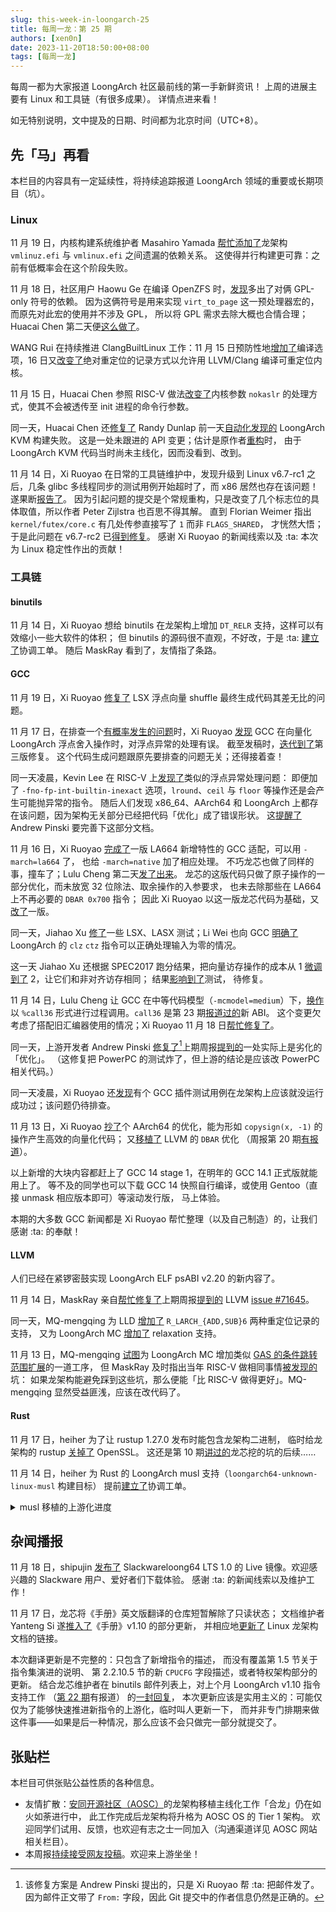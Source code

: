 ```yaml
---
slug: this-week-in-loongarch-25
title: 每周一龙：第 25 期
authors: [xen0n]
date: 2023-11-20T18:50:00+08:00
tags: [每周一龙]
---
```


每周一都为大家报道 LoongArch 社区最前线的第一手新鲜资讯！
上周的进展主要有 Linux 和工具链（有很多成果）。
详情点进来看！

<!-- truncate -->

如无特别说明，文中提及的日期、时间都为北京时间（UTC+8）。

## 先「马」再看

本栏目的内容具有一定延续性，将持续追踪报道 LoongArch 领域的重要或长期项目（坑）。

### Linux

11 月 19 日，内核构建系统维护者 Masahiro Yamada [帮忙添加了](https://lore.kernel.org/loongarch/20231119053448.2367725-1-masahiroy@kernel.org/)龙架构
`vmlinuz.efi` 与 `vmlinux.efi` 之间遗漏的依赖关系。
这使得并行构建更可靠：之前有低概率会在这个阶段失败。

11 月 18 日，社区用户 Haowu Ge 在编译 OpenZFS 时，[发现](https://github.com/chenhuacai/linux/issues/3)多出了对俩 GPL-only 符号的依赖。
因为这俩符号是用来实现 `virt_to_page` 这一预处理器宏的，而原先对此宏的使用并不涉及 GPL，
所以将 GPL 需求去除大概也合情合理；Huacai Chen 第二天便[这么做了](https://lore.kernel.org/loongarch/20231119023317.3359647-1-chenhuacai@loongson.cn/)。

WANG Rui 在持续推进 ClangBuiltLinux 工作：11 月 15 日预防性地[增加了](https://lore.kernel.org/loongarch/20231115132137.178523-1-wangrui@loongson.cn/)编译选项，16
日又[改变了](https://lore.kernel.org/loongarch/20231116130331.241395-1-wangrui@loongson.cn/)绝对重定位的记录方式以允许用
LLVM/Clang 编译可重定位内核。

11 月 15 日，Huacai Chen 参照 RISC-V 做法[改变了](https://lore.kernel.org/loongarch/20231115141530.2534778-1-chenhuacai@loongson.cn/)内核参数
`nokaslr` 的处理方式，使其不会被透传至 init 进程的命令行参数。

同一天，Huacai Chen 还[修复了](https://lore.kernel.org/loongarch/20231115090735.2404866-1-chenhuacai@loongson.cn/)
Randy Dunlap 前一天[自动化发现的](https://lore.kernel.org/loongarch/960bef74-ed09-4b6f-8ae8-b3effef6914f@infradead.org/)
LoongArch KVM 构建失败。
这是一处未跟进的 API 变更；估计是原作者[重构](https://lore.kernel.org/all/20231105163040.14904-4-pbonzini@redhat.com/)时，
由于 LoongArch KVM 代码当时尚未主线化，因而没看到、改到。

11 月 14 日，Xi Ruoyao 在日常的工具链维护中，发现升级到 Linux v6.7-rc1 之后，几条 glibc
多线程同步的测试用例开始超时了，而 x86 居然也存在该问题！
遂果断[报告了](https://lore.kernel.org/all/d69d50445284a5e0d98a64862877c1e6ec22a9a8.camel@xry111.site/T/#u)。
因为引起问题的提交是个常规重构，只是改变了几个标志位的具体取值，所以作者 Peter Zijlstra 也百思不得其解。
直到 Florian Weimer 指出 `kernel/futex/core.c` 有几处传参直接写了 `1` 而非 `FLAGS_SHARED`，
才恍然大悟；
于是此问题在 v6.7-rc2 已[得到修复](https://github.com/torvalds/linux/commit/c9bd1568d5462f4108417518ce1af7b924acfb6f)。
感谢 Xi Ruoyao 的新闻线索以及 :ta: 本次为 Linux 稳定性作出的贡献！


### 工具链

#### binutils

11 月 14 日，Xi Ruoyao 想给 binutils 在龙架构上增加 `DT_RELR` 支持，这样可以有效缩小一些大软件的体积；
但 binutils 的源码很不直观，不好改，于是
:ta: [建立了](https://github.com/loongson-community/discussions/issues/12)协调工单。
随后 MaskRay 看到了，友情指了条路。

#### GCC

11 月 19 日，Xi Ruoyao [修复了](https://gcc.gnu.org/pipermail/gcc-patches/2023-November/637239.html)
LSX 浮点向量 shuffle 最终生成代码其差无比的问题。

11 月 17 日，在排查一个[有概率发生的问题](https://github.com/loongson-community/discussions/issues/7)时，Xi Ruoyao
[发现](https://gcc.gnu.org/PR112578) GCC 在向量化 LoongArch 浮点舍入操作时，对浮点异常的处理有误。
截至发稿时，[迭代到了](https://gcc.gnu.org/pipermail/gcc-patches/2023-November/637316.html)第三版修复。
这个代码生成问题跟原先要排查的问题无关；还得接着查！

同一天凌晨，Kevin Lee 在 RISC-V 上[发现了](https://gcc.gnu.org/PR107723)类似的浮点异常处理问题：
即便加了 `-fno-fp-int-builtin-inexact` 选项，`lround`、`ceil` 与 `floor` 等操作还是会产生可能抛异常的指令。
随后人们发现 x86_64、AArch64 和 LoongArch 上都存在该问题，因为架构无关部分已经把代码「优化」成了错误形状。
这[提醒了](https://gcc.gnu.org/PR107723) Andrew Pinski 要完善下这部分文档。

11 月 16 日，Xi Ruoyao [完成了](https://gcc.gnu.org/pipermail/gcc-patches/2023-November/636795.html)一版
LA664 新增特性的 GCC 适配，可以用 `-march=la664` 了，
也给 `-march=native` 加了相应处理。
不巧龙芯也做了同样的事，撞车了；Lulu Cheng
第二天[发了出来](https://gcc.gnu.org/pipermail/gcc-patches/2023-November/636946.html)。
龙芯的这版代码只做了原子操作的一部分优化，而未放宽 32 位除法、取余操作的入参要求，
也未去除那些在 LA664 上不再必要的 `DBAR 0x700` 指令；
因此 Xi Ruoyao 以这一版龙芯代码为基础，又[改了](https://gcc.gnu.org/pipermail/gcc-patches/2023-November/637090.html)一版。


<Link id="CLZ_DEFINED_VALUE_AT_ZERO" />

同一天，Jiahao Xu [修了](https://gcc.gnu.org/pipermail/gcc-patches/2023-November/636792.html)一些
LSX、LASX 测试；Li Wei
也向 GCC [明确了](https://gcc.gnu.org/pipermail/gcc-patches/2023-November/636789.html)
LoongArch 的 `clz` `ctz` 指令可以正确处理输入为零的情况。

这一天 Jiahao Xu 还根据 SPEC2017 跑分结果，把向量访存操作的成本从 1
[微调到了](https://gcc.gnu.org/pipermail/gcc-patches/2023-November/637316.html)
2，让它们和非对齐访存相同；
结果[影响到了](https://gcc.gnu.org/pipermail/gcc-patches/2023-November/637155.html)测试，
待修复。

11 月 14 日，Lulu Cheng 让 GCC 在中等代码模型（`-mcmodel=medium`）下，[换作](https://gcc.gnu.org/pipermail/gcc-patches/2023-November/636443.html)以
`%call36` 形式进行过程调用。`call36` 是第 23 期[报道过的](./2023-11-06-this-week-in-loongarch-23.mdx#abi)新 ABI。
这个变更欠考虑了搭配旧汇编器使用的情况；Xi Ruoyao 11 月 18 日[帮忙修复了](https://gcc.gnu.org/pipermail/gcc-patches/2023-November/637153.html)。

同一天，上游开发者 Andrew Pinski [修复了](https://gcc.gnu.org/pipermail/gcc-patches/2023-November/636445.html)[^author-info-for-the-uninitiated]上期周报[提到的](./2023-11-13-this-week-in-loongarch-24.md#gcc)一处实际上是劣化的「优化」。
（这修复把 PowerPC 的测试炸了，但上游的结论是应该改 PowerPC 相关代码。）

[^author-info-for-the-uninitiated]: 该修复方案是 Andrew Pinski 提出的，只是 Xi Ruoyao 帮 :ta: 把邮件发了。因为邮件正文带了 `From:` 字段，因此 Git 提交中的作者信息仍然是正确的。

同一天凌晨，Xi Ruoyao 还[发现](https://gcc.gnu.org/PR112520)有个 GCC 插件测试用例在龙架构上应该就没运行成功过；该问题仍待排查。

11 月 13 日，Xi Ruoyao [抄了](https://gcc.gnu.org/pipermail/gcc-patches/2023-November/636379.html)个
AArch64 的优化，能为形如 `copysign(x, -1)` 的操作产生高效的向量化代码；
又[移植了](https://gcc.gnu.org/r14-5432) LLVM 的 `DBAR` 优化
（周报第 20 期[有报道](./2023-10-16-this-week-in-loongarch-20.mdx#llvm)）。

以上新增的大块内容都赶上了 GCC 14 stage 1，在明年的 GCC 14.1 正式版就能用上了。
等不及的同学也可以下载 GCC 14 快照自行编译，或使用 Gentoo（直接 unmask 相应版本即可）等滚动发行版，
马上体验。

本期的大多数 GCC 新闻都是 Xi Ruoyao 帮忙整理（以及自己制造）的，让我们感谢 :ta: 的奉献！

#### LLVM

人们已经在紧锣密鼓实现 LoongArch ELF psABI v2.20 的新内容了。

11 月 14 日，MaskRay 亲自[帮忙修复了](https://github.com/llvm/llvm-project/pull/72221)上期周报[提到的](./2023-11-13-this-week-in-loongarch-24.md#llvm)
LLVM [issue #71645](https://github.com/llvm/llvm-project/issues/71645)。

同一天，MQ-mengqing 为 LLD [增加了](https://github.com/llvm/llvm-project/pull/72190)
`R_LARCH_{ADD,SUB}6` 两种重定位记录的支持，
又为 LoongArch MC [增加了](https://github.com/llvm/llvm-project/pull/72191) relaxation 支持。

11 月 13 日，MQ-mengqing [试图](https://github.com/llvm/llvm-project/pull/72095)为
LoongArch MC 增加类似 [GAS 的条件跳转范围扩展](https://sourceware.org/git/gitweb.cgi?p=binutils-gdb.git;a=commitdiff;h=1fb3cdd87ec61715a5684925fb6d6a6cf53bb97c)的一道工序，
但 MaskRay 及时指出当年 RISC-V 做相同事情[被发现的](https://reviews.llvm.org/D108961)坑：
如果龙架构能避免踩到这些坑，那么便能「比 RISC-V 做得更好」。MQ-mengqing 显然受益匪浅，应该在改代码了。

#### Rust

11 月 17 日，heiher 为了让 rustup 1.27.0 发布时能包含龙架构二进制，
临时给龙架构的 rustup [关掉了](https://github.com/rust-lang/rustup/pull/3536) OpenSSL。
这还是第 10 期[讲过的](./2023-07-24-this-week-in-loongarch-10.mdx#openssl-asm-breakage)龙芯挖的坑的后续……

11 月 14 日，heiher 为 Rust 的 LoongArch musl 支持（`loongarch64-unknown-linux-musl` 构建目标）
提前[建立了](https://github.com/loongson-community/discussions/issues/13)协调工单。

<details>
<summary>musl 移植的上游化进度</summary>

目前龙芯推进的 musl LoongArch 支持补丁已经[翻新到了](https://www.openwall.com/lists/musl/2023/11/16/2)第 9 版，
但似乎每次更新都塞了一些代码审查评论之外的修改。
这使上游维护者[困惑](https://www.openwall.com/lists/musl/2023/11/17/3)：
本来上一版已经没问题了，结果又塞了新东西。

截至发稿时，看上去龙芯维护者[已经恢复了](https://www.openwall.com/lists/musl/2023/11/20/1)补丁第 8 版发出的现状——这回应该能合并了！
</details>

## 杂闻播报

11 月 18 日，shipujin [发布了](http://www.slackwarecn.cn/2023/11/18/Slackwareloong1.0live%E5%8F%91%E5%B8%83%EF%BC%81/)
Slackwareloong64 LTS 1.0 的 Live 镜像。欢迎感兴趣的 Slackware 用户、爱好者们下载体验。
感谢 :ta: 的新闻线索以及维护工作！

11 月 17 日，龙芯将《手册》英文版翻译的仓库短暂解除了只读状态；
文档维护者 Yanteng Si 遂[推入了](https://github.com/loongson/LoongArch-Documentation/commit/3f3989f658965404ee37633f1a430836124e9343)《手册》v1.10 的部分更新，
并相应地[更新了](https://lore.kernel.org/loongarch/CAAhV-H7-9JL1hf8_Hs3dirJ8aqgK4BGU1PANsXDDVkSHP_fe9A@mail.gmail.com/T/#t)
Linux 龙架构文档的链接。

本次翻译更新是不完整的：只包含了新增指令的描述，
而没有覆盖第 1.5 节关于指令集演进的说明、
第 2.2.10.5 节的新 `CPUCFG` 字段描述，或者特权架构部分的更新。
结合龙芯维护者在 binutils 邮件列表上，对上个月 LoongArch v1.10 指令支持工作
（[第 22 期](./2023-10-30-this-week-in-loongarch-22.md#binutils)有报道）
的[一封回复](https://sourceware.org/pipermail/binutils/2023-November/130594.html)，
本次更新应该是实用主义的：可能仅仅为了能够快速推进新指令的上游化，临时叫人更新一下，
而并非专门排期来做这件事——如果是后一种情况，那么应该不会只做完一部分就提交了。

## 张贴栏

本栏目可供张贴公益性质的各种信息。

* 友情扩散：[安同开源社区（AOSC）][aosc]的龙架构移植主线化工作「合龙」仍在如火如荼进行中，
  此工作完成后龙架构将升格为 AOSC OS 的 Tier 1 架构。
  欢迎同学们试用、反馈，也欢迎有志之士一同加入（沟通渠道详见 AOSC 网站相关栏目）。
* 本周报[持续接受网友投稿][call-for-submissions]。欢迎来上游坐坐！

[aosc]: https://aosc.io
[call-for-submissions]: https://github.com/loongson-community/areweloongyet/issues/16
